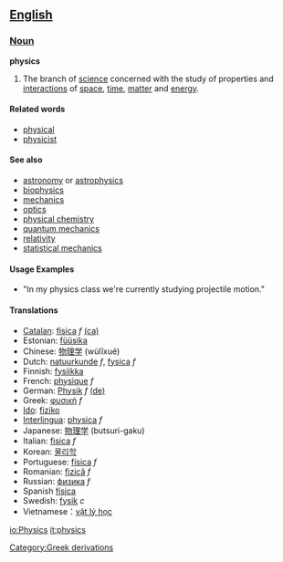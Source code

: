 == [[English]] ==

=== [[Noun]] ===

'''physics'''
# The branch of [[science]] concerned with the study of properties and [[interaction]]s of [[space]], [[time]], [[matter]] and [[energy]].

==== Related words ====
*[[physical]]
*[[physicist]]

==== See also ====
*[[astronomy]] or [[astrophysics]]
*[[biophysics]]
*[[mechanics]]
*[[optics]]
*[[physical chemistry]]
*[[quantum mechanics]]
*[[relativity]]
*[[statistical mechanics]]

==== Usage Examples ====
*"In my physics class we're currently studying projectile motion."

==== Translations ====
{{Top}}
*[[Catalan]]: [[física]] ''f'' [[:ca:física|(ca)]] 
*Estonian: [[füüsika]]
*Chinese: [[物理学]] (wùlĭxué)
*Dutch: [[natuurkunde]] ''f'', [[fysica]] ''f''
*Finnish: [[fysiikka]]
*French: [[physique]] ''f''
*German: [[Physik]] ''f'' [[:de:Physik|(de)]] 
*Greek: [[:el:φυσική|φυσική]] ''f''
*[[Ido]]: [[fiziko]]
*[[Interlingua]]: [[physica]] ''f''
*Japanese: [[物理学]] (butsuri-gaku)
*Italian: [[fisica]] ''f''
*Korean: [[물리학]]
*Portuguese: [[física]] ''f''
*Romanian: [[fizică]] ''f''
*Russian: [[физика]] ''f''
*Spanish [[física]]
*Swedish: [[fysik]] ''c''
*Vietnamese：[[vật lý học]]
{{Mid}}
{{Bottom}}


<!-- Categories -->
[[Category:Greek derivations]]

[[io:Physics]]
[[it:physics]]